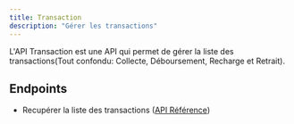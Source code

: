 ```yaml
---
title: Transaction
description: "Gérer les transactions"
---
```


L'API Transaction est une API qui permet de gérer la liste des 
transactions(Tout confondu: Collecte, Déboursement, Recharge et Retrait). 

## Endpoints

- Recupérer la liste des transactions ([API Référence](https://auth.paayoor.com/register))

